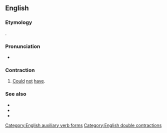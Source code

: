 ==English==

===Etymology===
{{suffix|en|couldn't|'ve}}.

===Pronunciation===
* {{a|US}} {{IPA|en|/ˈkʊdəntəv/|/ˈkʊdn̩(t)ə(v)/|/ˈkʊdnə(v)/}}

===Contraction===
{{head|en|contraction|head=[[could]][[n't|n’t]][['ve|’ve]]}}

# {{lb|en|nonstandard}} [[could|Could]] [[not]] [[have]].

===See also===
* {{l|en|shouldn't've}}
* {{l|en|wouldn't've}}
* {{l|en|oughtn't've}}

[[Category:English auxiliary verb forms]]
[[Category:English double contractions]]